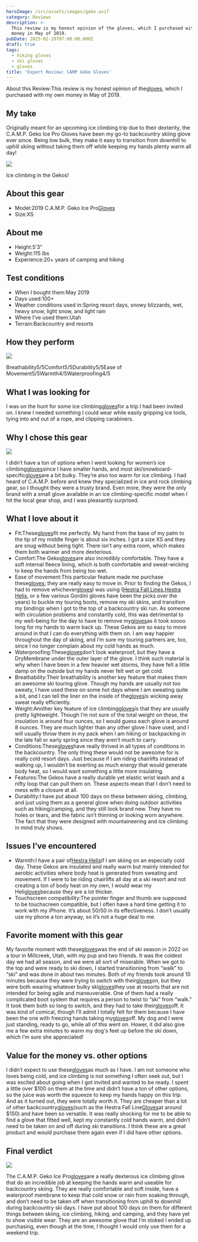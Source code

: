 ```yaml
---
heroImage: /src/assets/images/geko.avif
category: Reviews
description: >-
  This review is my honest opinion of the gloves, which I purchased with my own
  money in May of 2019.
pubDate: 2025-02-28T07:00:00.000Z
draft: true
tags:
  - hiking gloves
  - ski gloves
  - gloves
title: 'Expert Review: CAMP Geko Gloves'
---
```


About this Review\:This review is my honest opinion of the[gloves](https://www.curated.com/c/winter-sports-gloves?ref=journal), which I purchased with my own money in May of 2019.

## My take

Originally meant for an upcoming ice climbing trip due to their dexterity, the C.A.M.P. Geko Ice Pro Gloves have been my go-to backcountry skiing glove ever since. Being low bulk, they make it easy to transition from downhill to uphill skiing without taking them off while keeping my hands plenty warm all day!

![](/uploads/geko/geko3.avif)

Ice climbing in the Gekos!

## About this gear

- Model:2019 C.A.M.P. Geko Ice Pro[Gloves](https://www.curated.com/c/winter-sports-gloves?ref=journal)
- Size\:XS

## About me

- Height:5’3”
- Weight:115 lbs
- Experience:20+ years of camping and hiking

## Test conditions

- When I bought them\:May 2019
- Days used:100+
- Weather conditions used in\:Spring resort days, snowy blizzards, wet, heavy snow, light snow, and light rain
- Where I’ve used them\:Utah
- Terrain\:Backcountry and resorts

## How they perform

![](</uploads/geko/Screenshot 2025-02-28 at 10.02.29 AM.png>)

Breathability5/5Comfort5/5Durability5/5Ease of Movement5/5Warmth4/5Waterproofing4/5

## What I was looking for

I was on the hunt for some ice climbing[gloves](https://www.curated.com/c/winter-sports-gloves?ref=journal)for a trip I had been invited on. I knew I needed something I could wear while easily gripping ice tools, tying into and out of a rope, and clipping carabiners.

## Why I chose this gear

![](/uploads/geko/geko2.avif)

I didn’t have a ton of options when I went looking for women’s ice climbing[gloves](https://www.curated.com/c/winter-sports-gloves?ref=journal)since I have smaller hands, and most ski/snowboard-specific[gloves](https://www.curated.com/c/winter-sports-gloves?ref=journal)are a bit bulky. They’re also too warm for ice climbing. I had heard of C.A.M.P. before and knew they specialized in ice and rock climbing gear, so I thought they were a trusty brand. Even more, they were the only brand with a small glove available in an ice climbing-specific model when I hit the local gear shop, and I was pleasantly surprised.

## What I love about it

- Fit\:These[gloves](https://www.curated.com/c/winter-sports-gloves?ref=journal)fit me perfectly. My hand from the base of my palm to the tip of my middle finger is about six inches. I got a size XS and they are snug without being tight. There isn’t any extra room, which makes them both warmer and more dexterious.
- Comfort\:The Geko[gloves](https://www.curated.com/c/winter-sports-gloves?ref=journal)are also incredibly comfortable. They have a soft internal fleece lining, which is both comfortable and sweat-wicking to keep the hands from being too wet.
- Ease of movement\:This particular feature made me purchase these[gloves](https://www.curated.com/c/winter-sports-gloves?ref=journal); they are really easy to move in. Prior to finding the Gekos, I had to remove whichever[gloves](https://www.curated.com/c/winter-sports-gloves?ref=journal)I was using ([Hestra Fall Lines](https://www.curated.com/products/4848000/hestra-men-s-fall-line-gloves?ref=journal),[Hestra Helis](https://www.curated.com/products/4296029/hestra-women-s-heli-ski-gloves?ref=journal), or a few various Gordini gloves have been the picks over the years) to buckle my touring boots, remove my ski skins, and transition my bindings when I got to the top of a backcountry ski run. As someone with circulation problems and constantly cold, this was detrimental to my well-being for the day to have to remove my[gloves](https://www.curated.com/c/winter-sports-gloves?ref=journal)as it took soooo long for my hands to warm back up. These Gekos are so easy to move around in that I can do everything with them on. I am way happier throughout the day of skiing, and I’m sure my touring partners are, too, since I no longer complain about my cold hands as much.
- Waterproofing\:These[gloves](https://www.curated.com/c/winter-sports-gloves?ref=journal)don’t look waterproof, but they have a DryMembrane under the outer layer of the glove. I think such material is why when I have been in a few heavier wet storms, they have felt a little damp on the outside but my hands never felt wet or get cold.
- Breathability\:Their breathability is another key feature that makes them an awesome ski touring glove. Though my hands are usually not too sweaty, I have used these on some hot days where I am sweating quite a bit, and I can tell the liner on the inside of the[gloves](https://www.curated.com/c/winter-sports-gloves?ref=journal)is wicking away sweat really efficiently.
- Weight\:Another key feature of ice climbing[gloves](https://www.curated.com/c/winter-sports-gloves?ref=journal)is that they are usually pretty lightweight. Though I’m not sure of the total weight on these, the insulation is around four ounces, so I would guess each glove is around 8 ounces. They are much lighter than any other glove I have used, and I will usually throw them in my pack when I am hiking or backpacking in the late fall or early spring since they aren’t much to carry.
- Conditions\:These[gloves](https://www.curated.com/c/winter-sports-gloves?ref=journal)have really thrived in all types of conditions in the backcountry. The only thing these would not be awesome for is really cold resort days. Just because if I am riding chairlifts instead of walking up, I wouldn’t be exerting as much energy that would generate body heat, so I would want something a little more insulating.
- Features\:The Gekos have a really durable yet elastic wrist leash and a nifty loop that can pull them on. These aspects mean that I don’t need to mess with a closure at all.
- Durability\:I have put about 100 days on these between skiing, climbing, and just using them as a general glove when doing outdoor activities such as hiking/camping, and they still look brand new. They have no holes or tears, and the fabric isn’t thinning or looking worn anywhere. The fact that they were designed with mountaineering and ice climbing in mind truly shows.

## Issues I’ve encountered

- Warmth\:I have a pair of[Hestra Helis](https://www.curated.com/products/4296029/hestra-women-s-heli-ski-gloves?ref=journal)if I am skiing on an especially cold day. These Gekos are insulated and really warm but mainly intended for aerobic activities where body heat is generated from sweating and movement. If I were to be riding chairlifts all day at a ski resort and not creating a ton of body heat on my own, I would wear my Heli[gloves](https://www.curated.com/c/winter-sports-gloves?ref=journal)because they are a lot thicker.
- Touchscreen compatibility\:The pointer finger and thumb are supposed to be touchscreen compatible, but I often have a hard time getting it to work with my iPhone. It’s about 50/50 in its effectiveness. I don’t usually use my phone a ton anyway, so it’s not a huge deal to me.

## Favorite moment with this gear

My favorite moment with these[gloves](https://www.curated.com/c/winter-sports-gloves?ref=journal)was the end of ski season in 2022 on a tour in Millcreek, Utah, with my pup and two friends. It was the coldest day we had all season, and we were all sort of miserable. When we got to the top and were ready to ski down, I started transitioning from “walk” to “ski” and was done in about two minutes. Both of my friends took around 10 minutes because they were trying to switch with their[gloves](https://www.curated.com/c/winter-sports-gloves?ref=journal)on, but they were both wearing whatever bulky ski[gloves](https://www.curated.com/c/winter-sports-gloves?ref=journal)they use at resorts that are not intended for being agile and maneuverable. One of them had a really complicated boot system that requires a person to twist to “ski” from “walk.” It took them both so long to switch, and they had to take their[gloves](https://www.curated.com/c/winter-sports-gloves?ref=journal)off. It was kind of comical, though I’ll admit I totally felt for them because I have been the one with freezing hands taking my[gloves](https://www.curated.com/c/winter-sports-gloves?ref=journal)off. My dog and I were just standing, ready to go, while all of this went on. Hower, it did also give me a few extra minutes to warm my dog's feet up before the ski down, which I’m sure she appreciated!

## Value for the money vs. other options

I didn’t expect to use these[gloves](https://www.curated.com/c/winter-sports-gloves?ref=journal)as much as I have. I am not someone who loves being cold, and ice climbing is not something I often seek out, but I was excited about going when I got invited and wanted to be ready. I spent a little over $100 on them at the time and didn’t have a ton of other options, so the juice was worth the squeeze to keep my hands happy on this trip. And as it turned out, they were totally worth it. They are cheaper than a lot of other backcountry[gloves](https://www.curated.com/c/winter-sports-gloves?ref=journal)(such as the Hestra Fall Line[Gloves](https://www.curated.com/c/winter-sports-gloves?ref=journal)at around $150) and have been so versatile. It was really shocking for me to be able to find a glove that fitted well, kept my constantly cold hands warm, and didn’t need to be taken on and off during ski transitions. I think these are a great product and would purchase them again even if I did have other options.

## Final verdict

![](/uploads/geko/geko1.avif)

The C.A.M.P. Geko Ice Pro[gloves](https://www.curated.com/c/winter-sports-gloves?ref=journal)are a really dexterous ice climbing glove that do an incredible job at keeping the hands warm and useable for backcountry skiing. They are really comfortable and soft inside, have a waterproof membrane to keep that cold snow or rain from soaking through, and don’t need to be taken off when transitioning from uphill to downhill during backcountry ski days. I have put about 100 days on them for different things between skiing, ice climbing, hiking, and camping, and they have yet to show visible wear. They are an awesome glove that I’m stoked I ended up purchasing, even though at the time, I thought I would only use them for a weekend trip.
